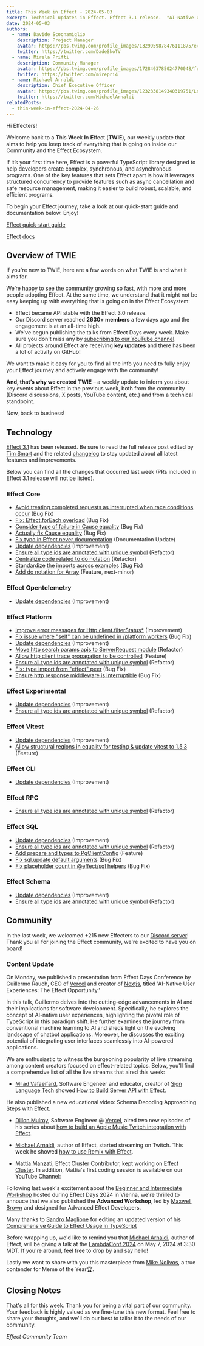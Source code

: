 ```yaml
---
title: This Week in Effect - 2024-05-03
excerpt: Technical updates in Effect. Effect 3.1 release.  "AI-Native User Experiences. The Effect Opportunity." talk by Guillermo Rauch. Effect Advanced workshop by Maxwell Brown.
date: 2024-05-03
authors:
  - name: Davide Scognamiglio
    description: Project Manager
    avatar: https://pbs.twimg.com/profile_images/1329959878476111875/evHG8VX6_400x400.jpg
    twitter: https://twitter.com/DadeSkoTV
  - name: Mirela Prifti
    description: Community Manager
    avatar: https://pbs.twimg.com/profile_images/1728403785024770048/frKphayT_400x400.jpg
    twitter: https://twitter.com/mirepri4
  - name: Michael Arnaldi
    description: Chief Executive Officer
    avatar: https://pbs.twimg.com/profile_images/1232338149340319751/Ln9nNWyk_400x400.jpg
    twitter: https://twitter.com/MichaelArnaldi
relatedPosts:
  - this-week-in-effect-2024-04-26
---
```


Hi Effecters! 

Welcome back to a **T**his **W**eek **I**n **E**ffect (**TWIE**), our weekly update that aims to help you keep track of everything that is going on inside our Community and the Effect Ecosystem.

If it’s your first time here, Effect is a powerful TypeScript library designed to help developers create complex, synchronous, and asynchronous programs. One of the key features that sets Effect apart is how it leverages structured concurrency to provide features such as async cancellation and safe resource management, making it easier to build robust, scalable, and efficient programs.

To begin your Effect journey, take a look at our quick-start guide and documentation below. Enjoy!

[Effect quick-start guide](/docs/quickstart)

[Effect docs](/docs/introduction)

## Overview of TWIE

If you're new to TWIE, here are a few words on what TWIE is and what it aims for.

We’re happy to see the community growing so fast, with more and more people adopting Effect. At the same time, we understand that it might not be easy keeping up with everything that is going on in the Effect Ecosystem:

- Effect became API stable with the Effect 3.0 release.
- Our Discord server reached **2630+ members** a few days ago and the engagement is at an all-time high.
- We've begun publishing the talks from Effect Days every week. Make sure you don't miss any by [subscribing to our YouTube channel](https://www.youtube.com/@effect-ts).
- All projects around Effect are receiving **key updates** and there has been a lot of activity on GitHub!

We want to make it easy for you to find all the info you need to fully enjoy your Effect journey and actively engage with the community!

**And, that’s why we created TWIE** – a weekly update to inform you about key events about Effect in the previous week, both from the community (Discord discussions, X posts, YouTube content, etc.) and from a technical standpoint.

Now, back to business!


## Technology

[Effect 3.1](https://effect.website/blog/effect-3.1) has been released. Be sure to read the full release post edited by [Tim Smart](https://twitter.com/tim_smart) and the related [changelog](https://github.com/Effect-TS/effect/blob/main/packages/effect/CHANGELOG.md) to stay updated about all latest features and improvements.

Below you can find all the changes that occurred last week (PRs included in Effect 3.1 release will not be listed).

### Effect Core
+ [Avoid treating completed requests as interrupted when race conditions occur](https://github.com/Effect-TS/effect/pull/2637) (Bug Fix)
+ [Fix: Effect.forEach overload](https://github.com/Effect-TS/effect/pull/2640) (Bug Fix)
+ [Consider type of failure in Cause equality](https://github.com/Effect-TS/effect/pull/2653) (Bug Fix)
+ [Actually fix Cause equality](https://github.com/Effect-TS/effect/pull/2654) (Bug Fix)
+ [Fix typo in Effect.never documentation](https://github.com/Effect-TS/effect/pull/2655) (Documentation Update)
+ [Update dependencies](https://github.com/Effect-TS/effect/pull/2656) (Improvement)
+ [Ensure all type ids are annotated with unique symbol](https://github.com/Effect-TS/effect/pull/2679) (Refactor)
+ [Centralize code related to do notation](https://github.com/Effect-TS/effect/pull/2681) (Refactor)
+ [Standardize the imports across examples](https://github.com/Effect-TS/effect/pull/2686) (Bug Fix)
+ [Add do notation for Array](https://github.com/Effect-TS/effect/pull/2678) (Feature, next-minor)
 
### Effect Opentelemetry
+ [Update dependencies](https://github.com/Effect-TS/effect/pull/2656) (Improvement)

### Effect Platform
+ [Improve error messages for Http.client.filterStatus*](https://github.com/Effect-TS/effect/pull/2650) (Improvement)
+ [Fix issue where "self" can be undefined in /platform workers](https://github.com/Effect-TS/effect/pull/2651) (Bug Fix)
+ [Update dependencies](https://github.com/Effect-TS/effect/pull/2656) (Improvement)
+ [Move http search params apis to ServerRequest module](https://github.com/Effect-TS/effect/pull/2669) (Refactor)
+ [Allow http client trace propagation to be controlled](https://github.com/Effect-TS/effect/pull/2672) (Feature)
+ [Ensure all type ids are annotated with unique symbol](https://github.com/Effect-TS/effect/pull/2679) (Refactor)
+ [Fix: type import from "effect" peer](https://github.com/Effect-TS/effect/pull/2648) (Bug Fix)
+ [Ensure http response middleware is interruptible](https://github.com/Effect-TS/effect/pull/2689) (Bug Fix)

### Effect Experimental
+ [Update dependencies](https://github.com/Effect-TS/effect/pull/2656) (Improvement)
+ [Ensure all type ids are annotated with unique symbol](https://github.com/Effect-TS/effect/pull/2679) (Refactor)

### Effect Vitest
+ [Update dependencies](https://github.com/Effect-TS/effect/pull/2656) (Improvement)
+ [Allow structural regions in equality for testing & update vitest to 1.5.3](https://github.com/Effect-TS/effect/pull/2670) (Feature)

### Effect CLI
+ [Update dependencies](https://github.com/Effect-TS/effect/pull/2656) (Improvement)

### Effect RPC
+ [Ensure all type ids are annotated with unique symbol](https://github.com/Effect-TS/effect/pull/2679) (Refactor)

### Effect SQL
+ [Update dependencies](https://github.com/Effect-TS/effect/pull/2656) (Improvement)
+ [Ensure all type ids are annotated with unique symbol](https://github.com/Effect-TS/effect/pull/2679) (Refactor)
+ [Add prepare and types to PgClientConfig](https://github.com/Effect-TS/effect/pull/2683) (Feature)
+ [Fix sql.update default arguments](https://github.com/Effect-TS/effect/pull/2685) (Bug Fix)
+ [Fix placeholder count in @effect/sql helpers](https://github.com/Effect-TS/effect/pull/2684) (Bug Fix)

### Effect Schema
+ [Update dependencies](https://github.com/Effect-TS/effect/pull/2656) (Improvement)
+ [Ensure all type ids are annotated with unique symbol](https://github.com/Effect-TS/effect/pull/2679) (Refactor)


## Community

In the last week, we welcomed +215 new Effecters to our [Discord server](https://discord.gg/effect-ts)! Thank you all for joining the Effect community, we're excited to have you on board!

### Content Update

On Monday, we published a presentation from Effect Days Conference by Guillermo Rauch, CEO of [Vercel](https://vercel.com/) and creator of [Nextjs](https://nextjs.org/), titled 'AI-Native User Experiences: The Effect Opportunity.' 

In this talk, Guillermo delves into the cutting-edge advancements in AI and their implications for software development. Specifically, he explores the concept of AI-native user experiences, highlighting the pivotal role of TypeScript in this paradigm shift. 
He further examines the journey from conventional machine learning to AI and sheds light on the evolving landscape of chatbot applications. Moreover, he discusses the exciting potential of integrating user interfaces seamlessly into AI-powered applications.

<YouTube url="https://www.youtube.com/embed/tUdSNaaXZRE?si=n4oHIa0ZF5_z9th3" />

We are enthusiastic to witness the burgeoning popularity of live streaming among content creators focused on effect-related topics. Below, you'll find a comprehensive list of all the live streams that aired this week:

+ [Milad Vafaeifard](https://twitter.com/miladvafaeifard), Software Engeneer and educator, creator of [Sign Language Tech](https://www.youtube.com/channel/UCIPaBhc8mQHrt6o0OTuCUXQ) showed [How to Build Server API with Effect](https://www.youtube.com/watch?v=nU_jS2VyxpU).

He also published a new educational video: Schema Decoding Approaching Steps with Effect.
<YouTube url="https://www.youtube.com/embed/DtDf6DUP1-Y?si=jYVqUUd-ohw9DXio" />

+ [Dillon Mulroy](https://twitter.com/dillon_mulroy), Software Engineer @ [Vercel](https://vercel.com), aired two new episodes of his series about [how to build an Apple Music Twitch integration with Effect](https://www.twitch.tv/dmmulroy/videos).

+ [Michael Arnaldi](https://twitter.com/MichaelArnaldi), author of Effect, started streaming on Twitch. This week he showed [how to use Remix with Effect](https://www.twitch.tv/videos/2132768293). 

+ [Mattia Manzati](https://twitter.com/MattiaManzati), Effect Cluster Contributor, kept working on [Effect Cluster](https://www.twitch.tv/videos/2135438468).
In addition, Mattia's first coding session is available on our YouTube Channel:

<YouTube url="https://www.youtube.com/embed/FMXJYU4Jru4?si=RneSZODG9k9DGOfL" />

Following last week's excitement about the [Beginner and Intermediate Workshop](https://www.youtube.com/watch?v=Lz2J1NBnHK4) hosted during Effect Days 2024 in Vienna, we're thrilled to annouce that we also published the **Advanced Workshop**, led by [Maxwell Brown](https://twitter.com/imax153) and designed for Advanced Effect Developers.

<YouTube url="https://www.youtube.com/embed/7jOD5okJC00?si=YupTVumPUwLubvfR" />

Many thanks to [Sandro Maglione](https://twitter.com/SandroMaglione) for editing an updated version of his [Comprehensive Guide to Effect Usage in TypeScript](https://www.sandromaglione.com/articles/complete-introduction-to-using-effect-in-typescript)

<Tweet id="1783979630019625325" />

Before wrapping up, we'd like to remind you that [Michael Arnaldi](https://twitter.com/MichaelArnaldi), author of Effect, will be giving a talk at the [LambdaConf 2024](https://www.lambdaconf.us) on May 7, 2024 at 3:30 MDT. If you're around, feel free to drop by and say hello!

<Tweet id="1779419386882752952" />


Lastly we want to share with you this masterpiece from [Mike Nolivos](https://twitter.com/micksabox), a true contender for Meme of the Year🏆.

<Tweet id="1784602558889099264" />

## Closing Notes

That's all for this week. Thank you for being a vital part of our community. Your feedback is highly valued as we fine-tune this new format. Feel free to share your thoughts, and we'll do our best to tailor it to the needs of our community.

_Effect Community Team_

